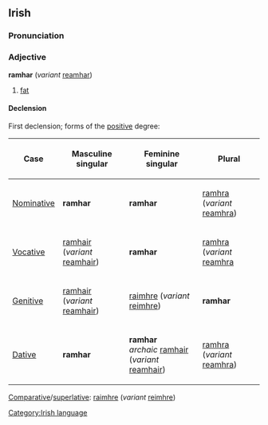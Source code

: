 ==Irish==
===Pronunciation===
{{IPA|[raur]}}
===Adjective===
'''ramhar''' (''variant'' [[reamhar]])
#[[fat]]
====Declension====
First declension; forms of the [[positive]] degree:
{|{{prettytable100}}
!Case
!Masculine singular
!Feminine singular
!Plural
|-
| [[Nominative]]
| '''ramhar'''
| '''ramhar'''
| [[ramhra]] (''variant'' [[reamhra]])
|-
| [[Vocative]]
| [[ramhair]] (''variant'' [[reamhair]])
| '''ramhar'''
| [[ramhra]] (''variant'' [[reamhra]]
|-
| [[Genitive]]
| [[ramhair]] (''variant'' [[reamhair]])
| [[raimhre]] (''variant'' [[reimhre]])
| '''ramhar'''
|-
| [[Dative]]
| '''ramhar'''
| '''ramhar'''<br>''archaic'' [[ramhair]] (''variant'' [[reamhair]])
| [[ramhra]] (''variant'' [[reamhra]])
|}
[[Comparative]]/[[superlative]]: [[raimhre]] (''variant'' [[reimhre]])

[[Category:Irish language]]